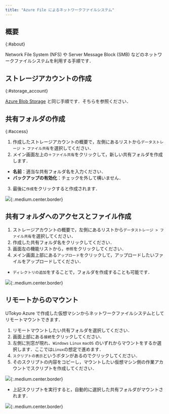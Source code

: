 ```yaml
---
title: "Azure File によるネットワークファイルシステム"
---
```



## 概要
{:#about}

Network File System (NFS) や Server Message Block (SMB) などのネットワークファイルシステムを利用する手順です．

## ストレージアカウントの作成 
{:#storage_account}

[Azure Blob Storage](/research_computing/utokyo_azure/storage/) と同じ手順です．そちらを参照ください．

## 共有フォルダの作成
{:#access}

1. 作成したストレージアカウントの概要で，左側にあるリストから`データストレージ > ファイル共有`を選択してください．
2. メイン画面左上の`＋ファイル共有`をクリックして，新しい共有フォルダを作成します．
  - **名前**：適当な共有フォルダ名を入力ください．
  - **バックアップの有効化**：チェックを外して構いません．
3. 最後に`作成`をクリックすると作成されます． 

![](img/01_files1.png){:.medium.center.border}

## 共有フォルダへのアクセスとファイル作成

1. ストレージアカウントの概要で，左側にあるリストから`データストレージ > ファイル共有`を選択してください．
2. 作成した共有フォルダ名をクリックしてください．
3. 画面左の機能リストから，`参照`をクリックしてください．
4. メイン画面上部にある`アップロード`をクリックして，アップロードしたいファイルをアップロードしてください．
  - `ディレクトリの追加`をすることで，フォルダを作成することも可能です．

![](img/02_files2.png){:.medium.center.border}

## リモートからのマウント

UTokyo Azure で作成した仮想マシンからネットワークファイルシステムとしてリモートマウントできます．

1. リモートマウントしたい共有フォルダを選択してください．
2. 画面上部にある`接続`をクリックしてください．
3. 左側に別窓が現れ、`Windows` `Linux` `macOS` のいずれからマウントをするか選択します．ここでは`Linux`の想定で進めます．
4. `スクリプトの表示`というボタンがあるのでクリックしてください．
5. そのスクリプトの内容をコピーし，マウントしたい仮想マシン側の作業アカウントでスクリプトを作成してください．

![](img/03_files3.png){:.medium.center.border}

- 上記スクリプトを実行すると，自動的に選択した共有フォルダがマウントされます．

![](img/04_files4.png){:.medium.center.border}
